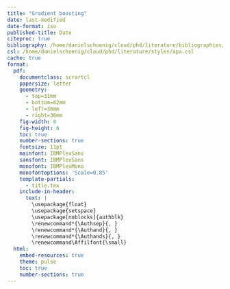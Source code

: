 ```yaml
---
title: "Gradient boosting"
date: last-modified
date-format: iso
published-title: Date
citeproc: true
bibliography: /home/danielschoenig/cloud/phd/literature/bibliographies/phd_all.json
csl: /home/danielschoenig/cloud/phd/literature/styles/apa.csl
cache: true
format:
  pdf:
    documentclass: scrartcl
    papersize: letter
    geometry:
      - top=31mm
      - bottom=62mm
      - left=36mm
      - right=36mm
    fig-width: 8
    fig-height: 6
    toc: true
    number-sections: true
    fontsize: 11pt
    mainfont: IBMPlexSans
    sansfont: IBMPlexSans
    monofont: IBMPlexMono
    monofontoptions: 'Scale=0.85'
    template-partials: 
      - title.tex
    include-in-header:
      text: |
        \usepackage{float} 
        \usepackage{setspace}
        \usepackage[noblocks]{authblk}
        \renewcommand*{\Authsep}{, }
        \renewcommand*{\Authand}{, }
        \renewcommand*{\Authands}{, }
        \renewcommand\Affilfont{\small}
  html:
    embed-resources: true
    theme: pulse
    toc: true
    number-sections: true
---
```



